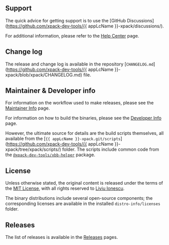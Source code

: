 ## Support

The quick advice for getting support is to use the
[GitHub Discussions](https://github.com/xpack-dev-tools/{{ appLcName }}-xpack/discussions/).

For additional information, please refer to the
[Help Center](/docs/support/) page.

## Change log

The release and change log is available in the repository
[`CHANGELOG.md`](https://github.com/xpack-dev-tools/{{ appLcName }}-xpack/blob/xpack/CHANGELOG.md) file.

## Maintainer & Developer info

For information on the workflow used to make releases, please see the
[Maintainer Info](/docs/maintainer-info/) page.

For information on how to build the binaries, please see the
[Developer Info](/docs/developer-info/) page.

However, the ultimate source for details are the build scripts themselves,
all available from the
[`{{ appLcName }}-xpack.git/scripts`](https://github.com/xpack-dev-tools/{{ appLcName }}-xpack/tree/xpack/scripts/)
folder. The scripts include common code from the [`@xpack-dev-tools/xbb-helper`](https://github.com/xpack-dev-tools/xbb-helper-xpack) package.

## License

Unless otherwise stated, the original content is released under the terms of the
[MIT License](https://opensource.org/licenses/mit/),
with all rights reserved to
[Liviu Ionescu](https://github.com/ilg-ul).

The binary distributions include several open-source components; the
corresponding licenses are available in the installed
`distro-info/licenses` folder.

## Releases

The list of releases is available in the [Releases](/docs/releases/) pages.
